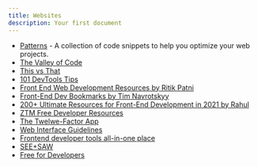 ```yaml
---
title: Websites
description: Your first document
---
```


- [Patterns](https://web.dev/patterns/) - A collection of code snippets to help you optimize your web projects.
- [The Valley of Code](https://thevalleyofcode.com/)
- [This vs That](https://thisthat.dev/)
- [101 DevTools Tips](https://devtoolstips.org/)
- [Front End Web Development Resources by Ritik Patni](https://github.com/RitikPatni/Front-End-Web-Development-Resources)
- [Front-End Dev Bookmarks by Tim Navrotskyy](https://github.com/dypsilon/frontend-dev-bookmarks)
- [200+ Ultimate Resources for Front-End Development in 2021 by Rahul](https://rahulism.hashnode.dev/200-ultimate-resources-for-front-end-development-in-2021)
- [ZTM Free Developer Resources](https://zerotomastery.io/resources/?utm_source=mailerlite&utm_medium=email&utm_campaign=the_1_question_i_get_asked_by_students&utm_term=2022-06-05)
- [The Twelwe-Factor App](https://12factor.net/)
- [Web Interface Guidelines](https://interfaces.rauno.me/)
- [Frontend developer tools all-in-one place](https://devtooly.com/)
- [SEE+SAW](https://www.seesaw.website/)
- [Free for Developers](https://free-for.dev/)
